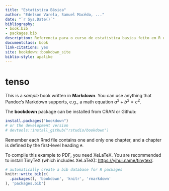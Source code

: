 ```yaml
--- 
title: "Estatística Básica"
author: "Edelson Varela, Samuel Macêdo, ..."
date: "`r Sys.Date()`"
bibliography:
- book.bib
- packages.bib
description: Referencia para o curso de estatistica basica feito em R usando bookdown::gitbook.
documentclass: book
link-citations: yes
site: bookdown::bookdown_site
biblio-style: apalike
---
```


# tenso 
This is a _sample_ book written in **Markdown**. You can use anything that Pandoc's Markdown supports, e.g., a math equation $a^2 + b^2 = c^2$.

The **bookdown** package can be installed from CRAN or Github:

```r
install.packages("bookdown")
# or the development version
# devtools::install_github("rstudio/bookdown")
```

Remember each Rmd file contains one and only one chapter, and a chapter is defined by the first-level heading `#`.

To compile this example to PDF, you need XeLaTeX. You are recommended to install TinyTeX (which includes XeLaTeX): <https://yihui.name/tinytex/>.

```r
# automatically create a bib database for R packages
knitr::write_bib(c(
  .packages(), 'bookdown', 'knitr', 'rmarkdown'
), 'packages.bib')
```
